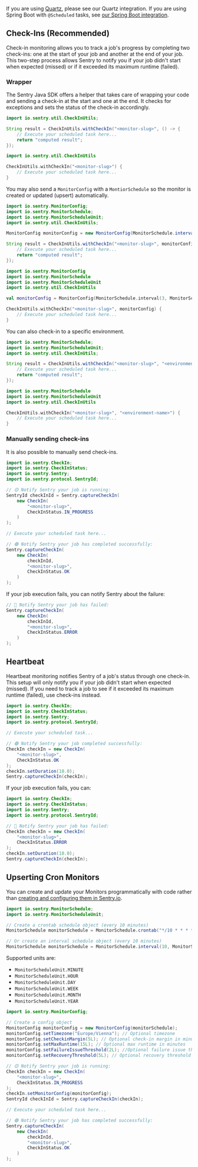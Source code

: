 If you are using [Quartz](http://www.quartz-scheduler.org/), please see <PlatformLink to="/integrations/quartz/">our Quartz integration</PlatformLink>. If you are using Spring Boot with `@Scheduled` tasks, see [our Spring Boot integration](/platforms/java/guides/spring-boot/crons/).

## Check-Ins (Recommended)

Check-in monitoring allows you to track a job's progress by completing two check-ins: one at the start of your job and another at the end of your job. This two-step process allows Sentry to notify you if your job didn't start when expected (missed) or if it exceeded its maximum runtime (failed).

### Wrapper

The Sentry Java SDK offers a helper that takes care of wrapping your code and sending a check-in at the start and one at the end. It checks for exceptions and sets the status of the check-in accordingly.

```java
import io.sentry.util.CheckInUtils;

String result = CheckInUtils.withCheckIn("<monitor-slug>", () -> {
    // Execute your scheduled task here...
    return "computed result";
});
```

```kotlin
import io.sentry.util.CheckInUtils

CheckInUtils.withCheckIn("<monitor-slug>") {
    // Execute your scheduled task here...
}
```

You may also send a `MonitorConfig` with a `MontiorSchedule` so the monitor is created or updated (upsert) automatically.

```java
import io.sentry.MonitorConfig;
import io.sentry.MonitorSchedule;
import io.sentry.MonitorScheduleUnit;
import io.sentry.util.CheckInUtils;

MonitorConfig monitorConfig = new MonitorConfig(MonitorSchedule.interval(3, MonitorScheduleUnit.MINUTE));

String result = CheckInUtils.withCheckIn("<monitor-slug>", monitorConfig, () -> {
    // Execute your scheduled task here...
    return "computed result";
});
```

```kotlin
import io.sentry.MonitorConfig
import io.sentry.MonitorSchedule
import io.sentry.MonitorScheduleUnit
import io.sentry.util.CheckInUtils

val monitorConfig = MonitorConfig(MonitorSchedule.interval(3, MonitorScheduleUnit.MINUTE))

CheckInUtils.withCheckIn("<monitor-slug>", monitorConfig) {
    // Execute your scheduled task here...
}
```

You can also check-in to a specific environment.

```java
import io.sentry.MonitorSchedule;
import io.sentry.MonitorScheduleUnit;
import io.sentry.util.CheckInUtils;

String result = CheckInUtils.withCheckIn("<monitor-slug>", "<environment-name>", () -> {
    // Execute your scheduled task here...
    return "computed result";
});
```

```kotlin
import io.sentry.MonitorSchedule
import io.sentry.MonitorScheduleUnit
import io.sentry.util.CheckInUtils

CheckInUtils.withCheckIn("<monitor-slug>", "<environment-name>") {
    // Execute your scheduled task here...
}
```

### Manually sending check-ins

It is also possible to manually send check-ins.

```java
import io.sentry.CheckIn;
import io.sentry.CheckInStatus;
import io.sentry.Sentry;
import io.sentry.protocol.SentryId;

// 🟡 Notify Sentry your job is running:
SentryId checkInId = Sentry.captureCheckIn(
    new CheckIn(
        "<monitor-slug>",
        CheckInStatus.IN_PROGRESS
    )
);

// Execute your scheduled task here...

// 🟢 Notify Sentry your job has completed successfully:
Sentry.captureCheckIn(
    new CheckIn(
        checkInId,
        "<monitor-slug>",
        CheckInStatus.OK
    )
);
```

If your job execution fails, you can notify Sentry about the failure:

```java
// 🔴 Notify Sentry your job has failed:
Sentry.captureCheckIn(
    new CheckIn(
        checkInId,
        "<monitor-slug>",
        CheckInStatus.ERROR
    )
);
```

## Heartbeat

Heartbeat monitoring notifies Sentry of a job's status through one check-in. This setup will only notify you if your job didn't start when expected (missed). If you need to track a job to see if it exceeded its maximum runtime (failed), use check-ins instead.

```java
import io.sentry.CheckIn;
import io.sentry.CheckInStatus;
import io.sentry.Sentry;
import io.sentry.protocol.SentryId;

// Execute your scheduled task...

// 🟢 Notify Sentry your job completed successfully:
CheckIn checkIn = new CheckIn(
    "<monitor-slug>",
    CheckInStatus.OK
);
checkIn.setDuration(10.0);
Sentry.captureCheckIn(checkIn);
```

If your job execution fails, you can:

```java
import io.sentry.CheckIn;
import io.sentry.CheckInStatus;
import io.sentry.Sentry;
import io.sentry.protocol.SentryId;

// 🔴 Notify Sentry your job has failed:
CheckIn checkIn = new CheckIn(
    "<monitor-slug>",
    CheckInStatus.ERROR
);
checkIn.setDuration(10.0);
Sentry.captureCheckIn(checkIn);
```

## Upserting Cron Monitors

You can create and update your Monitors programmatically with code
rather than [creating and configuring them in Sentry.io](https://sentry.io/crons/create/).

```java
import io.sentry.MonitorSchedule;
import io.sentry.MonitorScheduleUnit;

// Create a crontab schedule object (every 10 minutes)
MonitorSchedule monitorSchedule = MonitorSchedule.crontab("*/10 * * * *");

// Or create an interval schedule object (every 10 minutes)
MonitorSchedule monitorSchedule = MonitorSchedule.interval(10, MonitorScheduleUnit.MINUTE);
```

Supported units are:

- `MonitorScheduleUnit.MINUTE`
- `MonitorScheduleUnit.HOUR`
- `MonitorScheduleUnit.DAY`
- `MonitorScheduleUnit.WEEK`
- `MonitorScheduleUnit.MONTH`
- `MonitorScheduleUnit.YEAR`

```java
import io.sentry.MonitorConfig;

// Create a config object
MonitorConfig monitorConfig = new MonitorConfig(monitorSchedule);
monitorConfig.setTimezone("Europe/Vienna"); // Optional timezone
monitorConfig.setCheckinMargin(5L); // Optional check-in margin in minutes
monitorConfig.setMaxRuntime(15L); // Optional max runtime in minutes
monitorConfig.setFailureIssueThreshold(2L); //Optional failure issue threshold
monitorConfig.setRecoveryThreshold(5L); // Optional recovery threshold

// 🟡 Notify Sentry your job is running:
CheckIn checkIn = new CheckIn(
    "<monitor-slug>",
    CheckInStatus.IN_PROGRESS
);
checkIn.setMonitorConfig(monitorConfig);
SentryId checkInId = Sentry.captureCheckIn(checkIn);

// Execute your scheduled task here...

// 🟢 Notify Sentry your job has completed successfully:
Sentry.captureCheckIn(
    new CheckIn(
        checkInId,
        "<monitor-slug>",
        CheckInStatus.OK
    )
);
```
